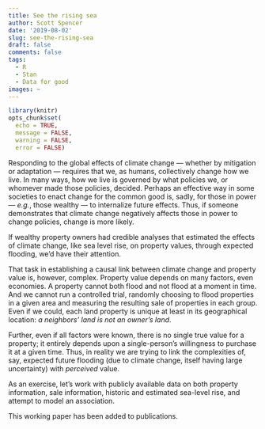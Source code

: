 ```yaml
---
title: See the rising sea
author: Scott Spencer
date: '2019-08-02'
slug: see-the-rising-sea
draft: false
comments: false
tags:
  - R
  - Stan
  - Data for good
images: ~
---
```


```r
library(knitr)
opts_chunk$set(
  echo = TRUE, 
  message = FALSE, 
  warning = FALSE, 
  error = FALSE)
```

Responding to the global effects of climate change — whether by mitigation or adaptation — requires that we, as humans, collectively change how we live. In many ways, how we live is governed by what policies we, or whomever made those policies, decided. Perhaps an effective way in some societies to enact change for the common good is, sadly, for those in power — *e.g.*, those wealthy — to internalize future effects. Thus, if someone demonstrates that climate change negatively affects those in power to change policies, change is more likely.

If wealthy property owners had credible analyses that estimated the effects of climate change, like sea level rise, on property values, through expected flooding, we’d have their attention.

That task in establishing a causal link between climate change and property value is, however, complex. Property value depends on many factors, even economies. A property cannot both flood and not flood at a moment in time. And we cannot run a controlled trial, randomly choosing to flood properties in a given area and measuring the resulting sale of properties in each group. Even if we could, each land property is unique at least in its geographical location: *a neighbors’ land is not an owner’s land*.

Further, even if all factors were known, there is no single true value for a property; it entirely depends upon a single-person’s willingness to purchase it at a given time. Thus, in reality we are trying to link the complexities of, say, expected future flooding (due to climate change, itself having large uncertainty) with *perceived* value.

As an exercise, let’s work with publicly available data on both property information, sale information, historic and estimated sea-level rise, and attempt to model an association.

This working paper has been added to publications.